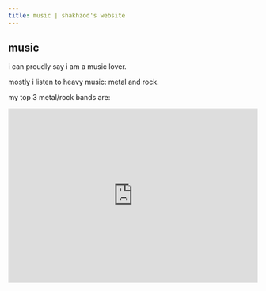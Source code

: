 ```yaml
---
title: music | shakhzod's website
---
```

## music
i can proudly say i am a music lover.

<CurrentlyListening />

mostly i listen to heavy music: metal and rock.

my top 3 metal/rock bands are:

<iframe src="https://open.spotify.com/embed/playlist/7klF80mtUlMnj229WzAVnW?utm_source=generator&theme=0" width="100%" height="352" frameBorder="0" allowfullscreen="" allow="autoplay; clipboard-write; encrypted-media; fullscreen; picture-in-picture" loading="lazy" />
<iframe src="https://open.spotify.com/embed/playlist/37i9dQZF1DZ06evO4k3YGY?utm_source=generator&theme=0" width="100%" height="352" frameBorder="0" allowfullscreen="" allow="autoplay; clipboard-write; encrypted-media; fullscreen; picture-in-picture" loading="lazy" />
<iframe src="https://open.spotify.com/embed/playlist/2n6k7Rl40asvPcAym2OCks?utm_source=generator&theme=0" width="100%" height="352" frameBorder="0" allowfullscreen="" allow="autoplay; clipboard-write; encrypted-media; fullscreen; picture-in-picture" loading="lazy" />
---
besides metal, i love chill and lo-fi music:
<iframe src="https://open.spotify.com/embed/playlist/6o7gIOJZRU1hqPn14EM35L?utm_source=generator&theme=0" width="100%" height="352" frameBorder="0" allowfullscreen="" allow="autoplay; clipboard-write; encrypted-media; fullscreen; picture-in-picture" loading="lazy" />
<iframe src="https://open.spotify.com/embed/playlist/37i9dQZF1DZ06evO3ZEKIs?utm_source=generator&theme=0" width="100%" height="352" frameBorder="0" allowfullscreen="" allow="autoplay; clipboard-write; encrypted-media; fullscreen; picture-in-picture" loading="lazy" />
<iframe src="https://open.spotify.com/embed/playlist/37i9dQZF1DX7gIoKXt0gmx?utm_source=generator&theme=0" width="100%" height="352" frameBorder="0" allowfullscreen="" allow="autoplay; clipboard-write; encrypted-media; fullscreen; picture-in-picture" loading="lazy" />
---
you can check <a href="https://open.spotify.com/user/shahzodkk?si=9f2e1a897d5c4b5f" target="_blank">my profile</a> for more music tastes.

<Comments />
